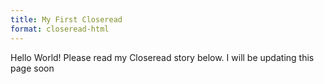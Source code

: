 ```yaml
---
title: My First Closeread
format: closeread-html
---
```


Hello World! Please read my Closeread story below. I will be updating this page soon
